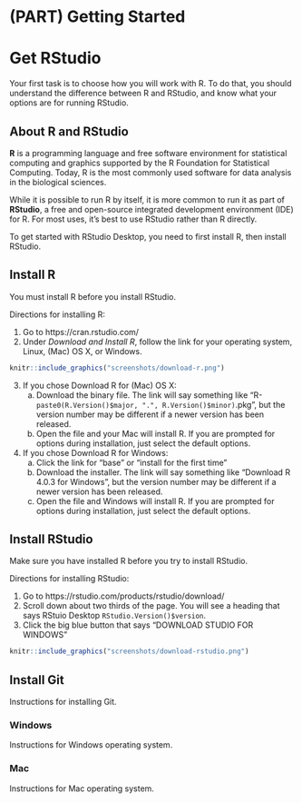 # (PART) Getting Started {-}

# Get RStudio

Your first task is to choose how you will work with R. To do that, you should understand the difference between R and RStudio, and know what your options are for running RStudio.

## About R and RStudio

**R** is a programming language and free software environment for statistical computing and graphics supported by the R Foundation for Statistical Computing. Today, R is the most commonly used software for data analysis in the biological sciences.

While it is possible to run R by itself, it is more common to run it as part of **RStudio**, a free and open-source integrated development environment (IDE) for R. For most uses, it's best to use RStudio rather than R directly.

To get started with RStudio Desktop, you need to first install R, then install RStudio.

## Install R

You must install R before you install RStudio.

Directions for installing R:

1. Go to https://cran.rstudio.com/
2. Under *Download and Install R*, follow the link for your operating system, Linux, (Mac) OS X, or Windows.
```r
knitr::include_graphics("screenshots/download-r.png")
```
3. If you chose Download R for (Mac) OS X:
    a. Download the binary file. The link will say something like "R-`paste0(R.Version()$major, ".", R.Version()$minor)`.pkg", but the version number may be different if a newer version has been released.
    b. Open the file and your Mac will install R. If you are prompted for options during installation, just select the default options.
4. If you chose Download R for Windows:
    a. Click the link for "base" or "install for the first time"
    b. Download the installer. The link will say something like "Download R 4.0.3 for Windows", but the version number may be different if a newer version has been released.
    c. Open the file and Windows will install R. If you are prompted for options during installation, just select the default options.
    
## Install RStudio

Make sure you have installed R before you try to install RStudio.

Directions for installing RStudio:

1. Go to https://rstudio.com/products/rstudio/download/
2. Scroll down about two thirds of the page. You will see a heading that says 
RStuio Desktop `RStudio.Version()$version`.
3. Click the big blue button that says "DOWNLOAD STUDIO FOR WINDOWS"

```r
knitr::include_graphics("screenshots/download-rstudio.png")
```

## Install Git

Instructions for installing Git.

### Windows

Instructions for Windows operating system.

### Mac

Instructions for Mac operating system.